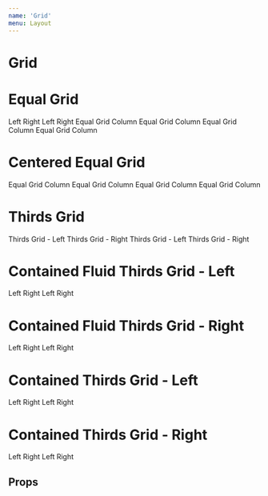 ```yaml
---
name: 'Grid'
menu: Layout
---
```




# Grid

<FullscreenDemo variant="dark" of={Grid} title="Grid">
  <h1>Equal Grid</h1>
  <Grid colorway="primary">
    <Area colorway="secondary">Left</Area>
    <Area colorway="secondary">Right</Area>
    <Area colorway="tertiary">Left</Area>
    <Area colorway="tertiary">Right</Area>
  </Grid>
  <Grid variant="equal" style={{ backgroundColor: 'orange', margin: '1rem 0', }}>
    <Area colorway="info">Equal Grid Column</Area>
    <Area colorway="info">Equal Grid Column</Area>
    <Area colorway="info">Equal Grid Column</Area>
    <Area colorway="info">Equal Grid Column</Area>
  </Grid>
  <h1>Centered Equal Grid</h1>
  <Grid variant="equal" contained style={{ backgroundColor: 'orange', margin: '1rem 0', }}>
    <Area colorway="success">Equal Grid Column</Area>
    <Area colorway="success">Equal Grid Column</Area>
    <Area colorway="success">Equal Grid Column</Area>
    <Area colorway="success">Equal Grid Column</Area>
  </Grid>
  <h1>Thirds Grid</h1>
  <Grid variant="thirds" style={{ backgroundColor: 'magenta', margin: '1rem 0', }}>
    <Area area="left" style={{ backgroundColor: 'rebeccapurple', }}>
      Thirds Grid - Left
    </Area>
    <Area area="right" style={{ backgroundColor: 'rebeccapurple', }}>
      Thirds Grid - Right
    </Area>
  </Grid>
  <Grid variant="thirds" side="right" style={{ backgroundColor: 'lime', margin: '1rem 0', }}>
    <Area area="left" style={{ backgroundColor: 'dodgerblue', }}>
      Thirds Grid - Left
    </Area>
    <Area area="right" style={{ backgroundColor: 'dodgerblue', }}>
      Thirds Grid - Right
    </Area>
  </Grid>
  <h1>Contained Fluid Thirds Grid - Left</h1>
  <Grid colorway="primary" variant="thirds" contained fluid>
    <Area colorway="secondary">Left</Area>
    <Area colorway="secondary">Right</Area>
    <Area colorway="tertiary">Left</Area>
    <Area colorway="tertiary">Right</Area>
  </Grid>
  <h1>Contained Fluid Thirds Grid - Right</h1>
  <Grid colorway="primary" variant="thirds" contained fluid side="right">
    <Area colorway="secondary">Left</Area>
    <Area colorway="secondary">Right</Area>
    <Area colorway="tertiary">Left</Area>
    <Area colorway="tertiary">Right</Area>
  </Grid>
  <h1>Contained Thirds Grid - Left</h1>
  <Grid colorway="primary" variant="thirds" contained>
    <Area colorway="secondary">Left</Area>
    <Area colorway="secondary">Right</Area>
    <Area colorway="tertiary">Left</Area>
    <Area colorway="tertiary">Right</Area>
  </Grid>
  <h1>Contained Thirds Grid - Right</h1>
  <Grid colorway="primary" variant="thirds" contained side="right">
    <Area colorway="secondary">Left</Area>
    <Area colorway="secondary">Right</Area>
    <Area colorway="tertiary">Left</Area>
    <Area colorway="tertiary">Right</Area>
  </Grid>
</FullscreenDemo>

## Props

<Props of={Grid} />
